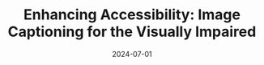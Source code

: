---
title: "Enhancing Accessibility: Image Captioning for the Visually Impaired"
summary: "This article explores the implementation of an AI-powered image captioning model designed to assist visually impaired users by converting image descriptions into speech."
date: "2024-07-01"
last_modified: "2024-08-15"
skills:
  - Data Science
  - Machine Learning
tags:
  - Deep Learning
  - Accessibility
  - Image Captioning
  - AI
  - Data Science
thumb_image: "image_captioning_accessibility.png"
cover_image: "image_captioning_accessibility.png"

featured: true
draft: false
layout: "PostLayout"

url: "image_captioning_accessibility"
---